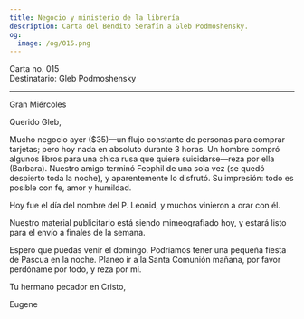 ```yaml
---
title: Negocio y ministerio de la librería
description: Carta del Bendito Serafín a Gleb Podmoshensky.
og:
  image: /og/015.png
---
```


<div style={{textAlign:'right', fontFamily:'monospace'}}>Carta no. 015</div>
<div style={{textAlign:'left', fontFamily:'monospace'}}>Destinatario: Gleb Podmoshensky</div>

---

Gran Miércoles

Querido Gleb,

Mucho negocio ayer ($35)—un flujo constante de personas para comprar tarjetas; pero hoy nada en absoluto durante 3 horas. Un hombre compró algunos libros para una chica rusa que quiere suicidarse—reza por ella (Barbara). Nuestro amigo terminó Feophil de una sola vez (se quedó despierto toda la noche), y aparentemente lo disfrutó. Su impresión: todo es posible con fe, amor y humildad.

Hoy fue el día del nombre del P. Leonid, y muchos vinieron a orar con él.

Nuestro material publicitario está siendo mimeografiado hoy, y estará listo para el envío a finales de la semana.

Espero que puedas venir el domingo. Podríamos tener una pequeña fiesta de Pascua en la noche. Planeo ir a la Santa Comunión mañana, por favor perdóname por todo, y reza por mí.

Tu hermano pecador en Cristo,

Eugene